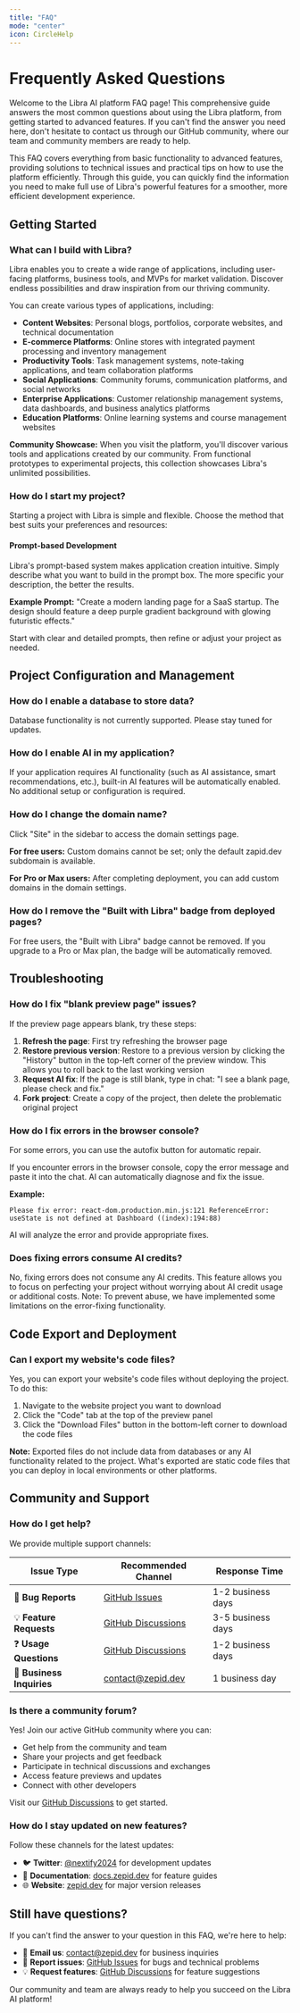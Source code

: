 ```yaml
---
title: "FAQ"
mode: "center"
icon: CircleHelp
---
```


# Frequently Asked Questions

Welcome to the Libra AI platform FAQ page! This comprehensive guide answers the most common questions about using the Libra platform, from getting started to advanced features. If you can't find the answer you need here, don't hesitate to contact us through our GitHub community, where our team and community members are ready to help.

This FAQ covers everything from basic functionality to advanced features, providing solutions to technical issues and practical tips on how to use the platform efficiently. Through this guide, you can quickly find the information you need to make full use of Libra's powerful features for a smoother, more efficient development experience.

## Getting Started

### What can I build with Libra?

Libra enables you to create a wide range of applications, including user-facing platforms, business tools, and MVPs for market validation. Discover endless possibilities and draw inspiration from our thriving community.

You can create various types of applications, including:

- **Content Websites**: Personal blogs, portfolios, corporate websites, and technical documentation
- **E-commerce Platforms**: Online stores with integrated payment processing and inventory management
- **Productivity Tools**: Task management systems, note-taking applications, and team collaboration platforms
- **Social Applications**: Community forums, communication platforms, and social networks
- **Enterprise Applications**: Customer relationship management systems, data dashboards, and business analytics platforms
- **Education Platforms**: Online learning systems and course management websites

**Community Showcase:** When you visit the platform, you'll discover various tools and applications created by our community. From functional prototypes to experimental projects, this collection showcases Libra's unlimited possibilities.

### How do I start my project?

Starting a project with Libra is simple and flexible. Choose the method that best suits your preferences and resources:

#### Prompt-based Development
Libra's prompt-based system makes application creation intuitive. Simply describe what you want to build in the prompt box. The more specific your description, the better the results.

**Example Prompt:** "Create a modern landing page for a SaaS startup. The design should feature a deep purple gradient background with glowing futuristic effects."

Start with clear and detailed prompts, then refine or adjust your project as needed.

## Project Configuration and Management

### How do I enable a database to store data?

Database functionality is not currently supported. Please stay tuned for updates.

### How do I enable AI in my application?

If your application requires AI functionality (such as AI assistance, smart recommendations, etc.), built-in AI features will be automatically enabled. No additional setup or configuration is required.

### How do I change the domain name?

Click "Site" in the sidebar to access the domain settings page.

**For free users:** Custom domains cannot be set; only the default zapid.dev subdomain is available.

**For Pro or Max users:** After completing deployment, you can add custom domains in the domain settings.

### How do I remove the "Built with Libra" badge from deployed pages?

For free users, the "Built with Libra" badge cannot be removed. If you upgrade to a Pro or Max plan, the badge will be automatically removed.

## Troubleshooting

### How do I fix "blank preview page" issues?

If the preview page appears blank, try these steps:

1. **Refresh the page**: First try refreshing the browser page
2. **Restore previous version**: Restore to a previous version by clicking the "History" button in the top-left corner of the preview window. This allows you to roll back to the last working version
3. **Request AI fix**: If the page is still blank, type in chat: "I see a blank page, please check and fix."
4. **Fork project**: Create a copy of the project, then delete the problematic original project

### How do I fix errors in the browser console?

For some errors, you can use the autofix button for automatic repair.

If you encounter errors in the browser console, copy the error message and paste it into the chat. AI can automatically diagnose and fix the issue.

**Example:**
```
Please fix error: react-dom.production.min.js:121 ReferenceError: useState is not defined at Dashboard ((index):194:88)
```

AI will analyze the error and provide appropriate fixes.

### Does fixing errors consume AI credits?

No, fixing errors does not consume any AI credits. This feature allows you to focus on perfecting your project without worrying about AI credit usage or additional costs. Note: To prevent abuse, we have implemented some limitations on the error-fixing functionality.

## Code Export and Deployment

### Can I export my website's code files?

Yes, you can export your website's code files without deploying the project. To do this:

1. Navigate to the website project you want to download
2. Click the "Code" tab at the top of the preview panel
3. Click the "Download Files" button in the bottom-left corner to download the code files

**Note:** Exported files do not include data from databases or any AI functionality related to the project. What's exported are static code files that you can deploy in local environments or other platforms.

## Community and Support

### How do I get help?

We provide multiple support channels:

| Issue Type | Recommended Channel | Response Time |
|------------|-------------------|---------------|
| 🐛 **Bug Reports** | [GitHub Issues](https://github.com/nextify-limited/libra/issues) | 1-2 business days |
| 💡 **Feature Requests** | [GitHub Discussions](https://github.com/nextify-limited/libra/discussions) | 3-5 business days |
| ❓ **Usage Questions** | [GitHub Discussions](https://github.com/nextify-limited/libra/discussions) | 1-2 business days |
| 🏢 **Business Inquiries** | [contact@zepid.dev](mailto:contact@zepid.dev) | 1 business day |

### Is there a community forum?

Yes! Join our active GitHub community where you can:

- Get help from the community and team
- Share your projects and get feedback
- Participate in technical discussions and exchanges
- Access feature previews and updates
- Connect with other developers

Visit our [GitHub Discussions](https://github.com/nextify-limited/libra/discussions) to get started.

### How do I stay updated on new features?

Follow these channels for the latest updates:

- 🐦 **Twitter**: [@nextify2024](https://x.com/nextify2024) for development updates
- 📖 **Documentation**: [docs.zepid.dev](https://docs.zepid.dev/) for feature guides
- 🌐 **Website**: [zepid.dev](https://zepid.dev) for major version releases

## Still have questions?

If you can't find the answer to your question in this FAQ, we're here to help:

- 📧 **Email us**: [contact@zepid.dev](mailto:contact@zepid.dev) for business inquiries
- 🐛 **Report issues**: [GitHub Issues](https://github.com/nextify-limited/libra/issues) for bugs and technical problems
- 💡 **Request features**: [GitHub Discussions](https://github.com/nextify-limited/libra/discussions) for feature suggestions

Our community and team are always ready to help you succeed on the Libra AI platform!
